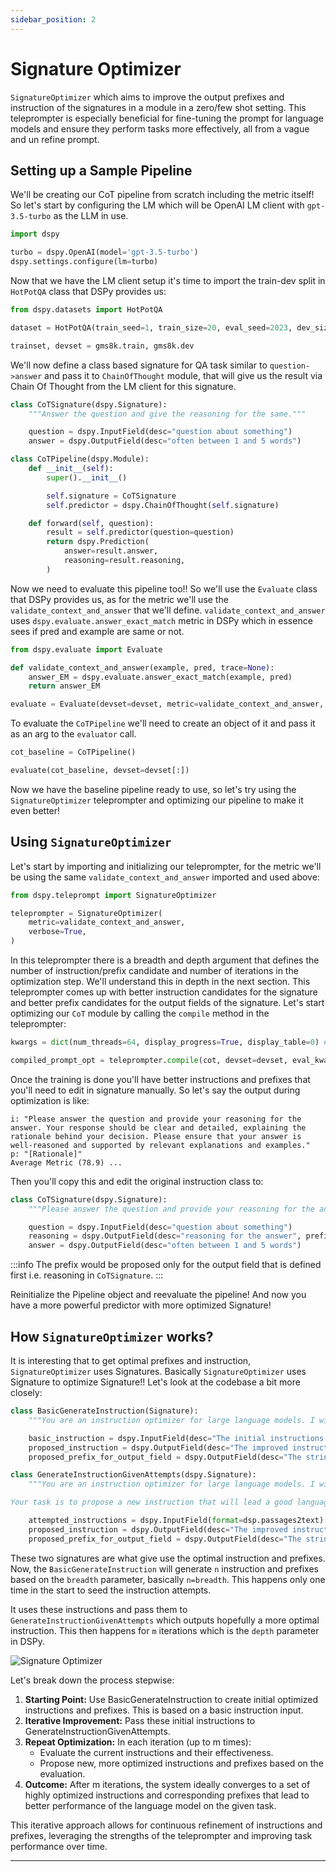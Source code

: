 ```yaml
---
sidebar_position: 2
---
```



# Signature Optimizer

`SignatureOptimizer` which aims to improve the output prefixes and instruction of the signatures in a module in a zero/few shot setting. This teleprompter is especially beneficial for fine-tuning the prompt for language models and ensure they perform tasks more effectively, all from a vague and un refine prompt.

## Setting up a Sample Pipeline

We'll be creating our CoT pipeline from scratch including the metric itself! So let's start by configuring the LM which will be OpenAI LM client with `gpt-3.5-turbo` as the LLM in use.

```python
import dspy

turbo = dspy.OpenAI(model='gpt-3.5-turbo')
dspy.settings.configure(lm=turbo)
```

Now that we have the LM client setup it's time to import the train-dev split in `HotPotQA` class that DSPy provides us:

```python
from dspy.datasets import HotPotQA

dataset = HotPotQA(train_seed=1, train_size=20, eval_seed=2023, dev_size=50, test_size=0)

trainset, devset = gms8k.train, gms8k.dev
```

We'll now define a class based signature for QA task similar to `question->answer` and pass it to `ChainOfThought` module, that will give us the result via Chain Of Thought from the LM client for this signature.

```python
class CoTSignature(dspy.Signature):
    """Answer the question and give the reasoning for the same."""

    question = dspy.InputField(desc="question about something")
    answer = dspy.OutputField(desc="often between 1 and 5 words")

class CoTPipeline(dspy.Module):
    def __init__(self):
        super().__init__()

        self.signature = CoTSignature
        self.predictor = dspy.ChainOfThought(self.signature)

    def forward(self, question):
        result = self.predictor(question=question)
        return dspy.Prediction(
            answer=result.answer,
            reasoning=result.reasoning,
        )
```

Now we need to evaluate this pipeline too!! So we'll use the `Evaluate` class that DSPy provides us, as for the metric we'll use the `validate_context_and_answer` that we'll define. `validate_context_and_answer` uses `dspy.evaluate.answer_exact_match` metric in DSPy which in essence sees if pred and example are same or not.

```python
from dspy.evaluate import Evaluate

def validate_context_and_answer(example, pred, trace=None):
    answer_EM = dspy.evaluate.answer_exact_match(example, pred)
    return answer_EM

evaluate = Evaluate(devset=devset, metric=validate_context_and_answer, num_threads=NUM_THREADS, display_progress=True, display_table=False)
```

To evaluate the `CoTPipeline` we'll need to create an object of it and pass it as an arg to the `evaluator` call.

```python
cot_baseline = CoTPipeline()

evaluate(cot_baseline, devset=devset[:])
```

Now we have the baseline pipeline ready to use, so let's try using the `SignatureOptimizer` teleprompter and optimizing our pipeline to make it even better!

## Using `SignatureOptimizer`

Let's start by importing and initializing our teleprompter, for the metric we'll be using the same `validate_context_and_answer` imported and used above:

```python
from dspy.teleprompt import SignatureOptimizer

teleprompter = SignatureOptimizer(
    metric=validate_context_and_answer,
    verbose=True,
)
```

In this teleprompter there is a breadth and depth argument that defines the number of instruction/prefix candidate and number of iterations in the optimization step. We'll understand this in depth in the next section. This teleprompter comes up with better instruction candidates for the signature and better prefix candidates for the output fields of the signature. Let's start optimizing our `CoT` module by calling the `compile` method in the teleprompter:

```python
kwargs = dict(num_threads=64, display_progress=True, display_table=0) # Used in Evaluate class in the optimization process

compiled_prompt_opt = teleprompter.compile(cot, devset=devset, eval_kwargs=kwargs)
```

Once the training is done you'll have better instructions and prefixes that you'll need to edit in signature manually. So let's say the output during optimization is like:

```text
i: "Please answer the question and provide your reasoning for the answer. Your response should be clear and detailed, explaining the rationale behind your decision. Please ensure that your answer is well-reasoned and supported by relevant explanations and examples."
p: "[Rationale]"
Average Metric (78.9) ...
```

Then you'll copy this and edit the original instruction class to:

```python
class CoTSignature(dspy.Signature):
    """Please answer the question and provide your reasoning for the answer. Your response should be clear and detailed, explaining the rationale behind your decision. Please ensure that your answer is well-reasoned and supported by relevant explanations and examples."""

    question = dspy.InputField(desc="question about something")
    reasoning = dspy.OutputField(desc="reasoning for the answer", prefix="[Rationale]")
    answer = dspy.OutputField(desc="often between 1 and 5 words")
```

:::info
The prefix would be proposed only for the output field that is defined first i.e. reasoning in `CoTSignature`.
:::

Reinitialize the Pipeline object and reevaluate the pipeline! And now you have a more powerful predictor with more optimized Signature!

## How `SignatureOptimizer` works?

It is interesting that to get optimal prefixes and instruction, `SignatureOptimizer` uses Signatures. Basically `SignatureOptimizer` uses Signature to optimize Signature!! Let's look at the codebase a bit more closely:

```python
class BasicGenerateInstruction(Signature):
    """You are an instruction optimizer for large language models. I will give you a ``signature`` of fields (inputs and outputs) in English. Your task is to propose an instruction that will lead a good language model to perform the task well. Don't be afraid to be creative."""

    basic_instruction = dspy.InputField(desc="The initial instructions before optimization")
    proposed_instruction = dspy.OutputField(desc="The improved instructions for the language model")
    proposed_prefix_for_output_field = dspy.OutputField(desc="The string at the end of the prompt, which will help the model start solving the task")

class GenerateInstructionGivenAttempts(dspy.Signature):
    """You are an instruction optimizer for large language models. I will give some task instructions I've tried, along with their corresponding validation scores. The instructions are arranged in increasing order based on their scores, where higher scores indicate better quality.

Your task is to propose a new instruction that will lead a good language model to perform the task even better. Don't be afraid to be creative."""

    attempted_instructions = dspy.InputField(format=dsp.passages2text)
    proposed_instruction = dspy.OutputField(desc="The improved instructions for the language model")
    proposed_prefix_for_output_field = dspy.OutputField(desc="The string at the end of the prompt, which will help the model start solving the task")
```

These two signatures are what give use the optimal instruction and prefixes. Now, the `BasicGenerateInstruction` will generate `n` instruction and prefixes based on the `breadth` parameter, basically `n=breadth`. This happens only one time in the start to seed the instruction attempts.

It uses these instructions and pass them to `GenerateInstructionGivenAttempts` which outputs hopefully a more optimal instruction. This then happens for `m` iterations which is the `depth` parameter in DSPy.

![Signature Optimizer](./img/signature_optimizer_process_v4.png)

Let's break down the process stepwise:

1. **Starting Point:** Use BasicGenerateInstruction to create initial optimized instructions and prefixes. This is based on a basic instruction input.
2. **Iterative Improvement:** Pass these initial instructions to GenerateInstructionGivenAttempts.
3. **Repeat Optimization:** In each iteration (up to m times):
    - Evaluate the current instructions and their effectiveness.
    - Propose new, more optimized instructions and prefixes based on the evaluation.
4. **Outcome:** After m iterations, the system ideally converges to a set of highly optimized instructions and corresponding prefixes that lead to better performance of the language model on the given task.

This iterative approach allows for continuous refinement of instructions and prefixes, leveraging the strengths of the teleprompter and improving task performance over time.

***

<AuthorDetails name="Herumb Shandilya"/>